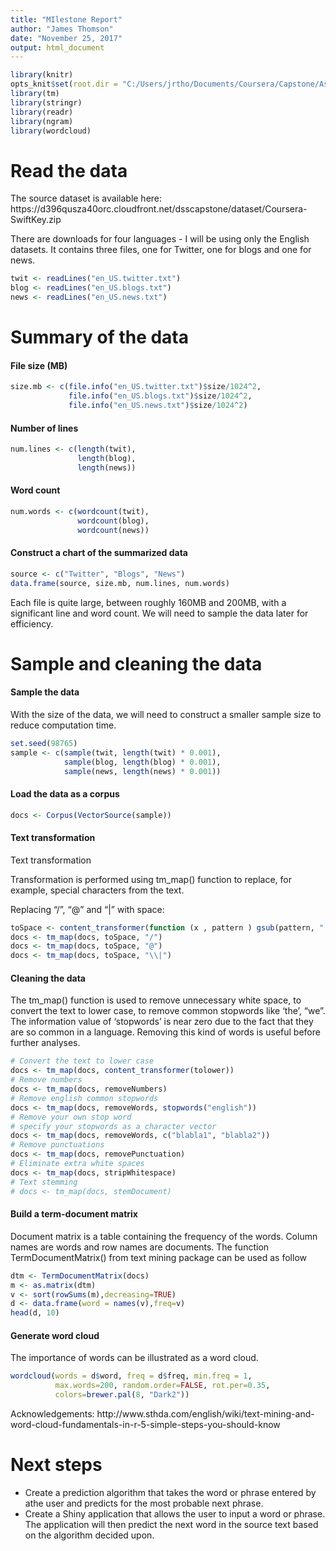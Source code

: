 ---
title: "MIlestone Report"
author: "James Thomson"
date: "November 25, 2017"
output: html_document
---

```{r setup, include=FALSE}
library(knitr)
opts_knit$set(root.dir = "C:/Users/jrtho/Documents/Coursera/Capstone/Assignment 1/final/en_US")
library(tm)
library(stringr)
library(readr)
library(ngram)
library(wordcloud)
```

# Read the data

The source dataset is available here: https://d396qusza40orc.cloudfront.net/dsscapstone/dataset/Coursera-SwiftKey.zip

There are downloads for four languages - I will be using only the English datasets. It contains three files, one for Twitter, one for blogs and one for news.

```{r include=FALSE}
twit <- readLines("en_US.twitter.txt")
blog <- readLines("en_US.blogs.txt")
news <- readLines("en_US.news.txt")
```

# Summary of the data

#### File size (MB)

```{r}
size.mb <- c(file.info("en_US.twitter.txt")$size/1024^2,
             file.info("en_US.blogs.txt")$size/1024^2,
             file.info("en_US.news.txt")$size/1024^2)
```

#### Number of lines

```{r}
num.lines <- c(length(twit),
               length(blog),
               length(news))
```

#### Word count

```{r}
num.words <- c(wordcount(twit),
               wordcount(blog),
               wordcount(news))
```

#### Construct a chart of the summarized data

```{r}
source <- c("Twitter", "Blogs", "News")
data.frame(source, size.mb, num.lines, num.words)
```

Each file is quite large, between roughly 160MB and 200MB, with a significant line and word count. We will need to sample the data later for efficiency.

# Sample and cleaning the data

#### Sample the data 

With the size of the data, we will need to construct a smaller sample size to reduce computation time.

```{r}
set.seed(98765)
sample <- c(sample(twit, length(twit) * 0.001),
            sample(blog, length(blog) * 0.001),
            sample(news, length(news) * 0.001))
```

#### Load the data as a corpus

```{r}
docs <- Corpus(VectorSource(sample))
```

#### Text transformation

Text transformation

Transformation is performed using tm_map() function to replace, for example, special characters from the text.

Replacing "/", "@" and "|" with space:

```{r}
toSpace <- content_transformer(function (x , pattern ) gsub(pattern, " ", x))
docs <- tm_map(docs, toSpace, "/")
docs <- tm_map(docs, toSpace, "@")
docs <- tm_map(docs, toSpace, "\\|")
```

#### Cleaning the data

The tm_map() function is used to remove unnecessary white space, to convert the text to lower case, to remove common stopwords like 'the', "we". The information value of 'stopwords' is near zero due to the fact that they are so common in a language. Removing this kind of words is useful before further analyses.

```{r}
# Convert the text to lower case
docs <- tm_map(docs, content_transformer(tolower))
# Remove numbers
docs <- tm_map(docs, removeNumbers)
# Remove english common stopwords
docs <- tm_map(docs, removeWords, stopwords("english"))
# Remove your own stop word
# specify your stopwords as a character vector
docs <- tm_map(docs, removeWords, c("blabla1", "blabla2")) 
# Remove punctuations
docs <- tm_map(docs, removePunctuation)
# Eliminate extra white spaces
docs <- tm_map(docs, stripWhitespace)
# Text stemming
# docs <- tm_map(docs, stemDocument)
```

#### Build a term-document matrix

Document matrix is a table containing the frequency of the words. Column names are words and row names are documents. The function TermDocumentMatrix() from text mining package can be used as follow

```{r}
dtm <- TermDocumentMatrix(docs)
m <- as.matrix(dtm)
v <- sort(rowSums(m),decreasing=TRUE)
d <- data.frame(word = names(v),freq=v)
head(d, 10)
```

#### Generate word cloud

The importance of words can be illustrated as a word cloud.

```{r warning=FALSE}
wordcloud(words = d$word, freq = d$freq, min.freq = 1,
          max.words=200, random.order=FALSE, rot.per=0.35, 
          colors=brewer.pal(8, "Dark2"))
```

Acknowledgements: http://www.sthda.com/english/wiki/text-mining-and-word-cloud-fundamentals-in-r-5-simple-steps-you-should-know

# Next steps

- Create a prediction algorithm that takes the word or phrase entered by athe user and predicts for the most probable next phrase.
- Create a Shiny application that allows the user to input a word or phrase. The application will then predict the next word in the source text based on the algorithm decided upon.